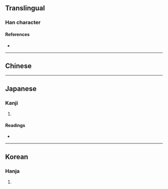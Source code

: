 {{also|橢}}
{{character info/new}}
==Translingual==

===Han character===
{{Han char|rn=75|rad=木|as=09|sn=13|four=|canj=DKMB|ids=⿰木⿱左月}}

====References====
* {{Han ref|kx=0539.150|dkj=15133|dj=0927.010|hdz=21246.020|uh=6955|ud=26965}}

----

==Chinese==
{{zh-see|橢|v}}

----

==Japanese==

===Kanji===
{{ja-kanji|grade=|rs=木09|kyu=橢}}

# {{defn|lang=ja|sort=木09}}

====Readings====
* {{ja-readings
|goon=た
|kanon=た
|kanyoon=だ
|kun=ぬ-く
}}

----

==Korean==

===Hanja===
{{ko-hanja|hangeul=타|eumhun=|rv=ta|mr=t'a|y=tha}}

# {{defn|lang=ko|sort=木09}}